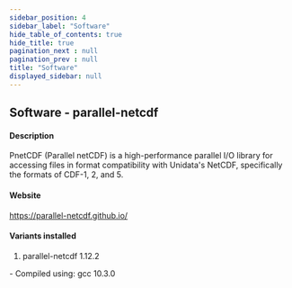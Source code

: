 ```yaml
---
sidebar_position: 4
sidebar_label: "Software"
hide_table_of_contents: true
hide_title: true
pagination_next : null
pagination_prev : null
title: "Software"
displayed_sidebar: null
---
```


## Software - parallel-netcdf


#### Description
PnetCDF (Parallel netCDF) is a high-performance parallel I/O library for accessing files in format compatibility with Unidata's NetCDF, specifically the formats of CDF-1, 2, and 5.

#### Website
https://parallel-netcdf.github.io/

#### Variants installed
1. parallel-netcdf 1.12.2
<div class="ul-circle">
    - Compiled using: gcc 10.3.0
</div>

